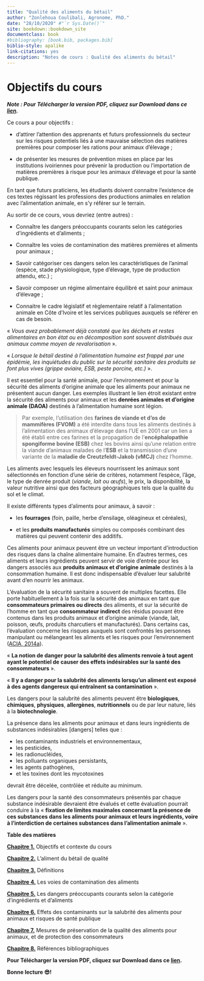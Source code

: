```yaml
--- 
title: "Qualité des aliments du bétail"
author: "Zonlehoua Coulibali, Agronome, PhD."
date: "28/10/2020" #"`r Sys.Date()`"
site: bookdown::bookdown_site
documentclass: book
#bibliography: [book.bib, packages.bib]
biblio-style: apalike
link-citations: yes
description: "Notes de cours : Qualité des aliments du bétail"
---
```


# Objectifs du cours

_**Note : Pour Télécharger la version PDF, cliquez sur Download dans ce [lien](https://github.com/rgoals/Qualite/blob/master/Qualite.pdf).**_

Ce cours a pour objectifs :

-	d’attirer l’attention des apprenants et futurs professionnels du secteur sur les risques potentiels liés à une mauvaise sélection des matières premières pour composer les rations pour animaux d’élevage ; 

-	de présenter les mesures de prévention mises en place par les institutions ivoiriennes pour prévenir la production ou l’importation de matières premières à risque pour les animaux d’élevage et pour la santé publique. 

En tant que futurs praticiens, les étudiants doivent connaitre l’existence de ces textes régissant les professions des productions animales en relation avec l’alimentation animale, en s’y référer sur le terrain.

Au sortir de ce cours, vous devriez (entre autres) :

- Connaître les dangers préoccupants courants selon les catégories d’ingrédients et d’aliments ;

- Connaître les voies de contamination des matières premières et aliments pour animaux ;

- Savoir catégoriser ces dangers selon les caractéristiques de l’animal (espèce, stade physiologique, type d’élevage, type de production attendu, etc.) ;

- Savoir composer un régime alimentaire équilibré et saint pour animaux d’élevage ;

- Connaitre le cadre législatif et règlementaire relatif à l’alimentation animale en Côte d’Ivoire et les services publiques auxquels se référer en cas de besoin.

« _Vous avez probablement déjà constaté que les déchets et restes alimentaires en bon état ou en décomposition sont souvent distribués aux animaux comme moyen de revalorisation_ ».

« _Lorsque le bétail destiné à l'alimentation humaine est frappé par une épidémie, les inquiétudes du public sur la sécurité sanitaire des produits se font plus vives (grippe aviaire, ESB, peste porcine, etc.)_ ».

Il est essentiel pour la santé animale, pour l’environnement et pour la sécurité des aliments d’origine animale que les aliments pour animaux ne présentent aucun danger. Les exemples illustrant le lien étroit existant entre la sécurité des aliments pour animaux et les **denrées animales et d'origine animale (DAOA)** destinés à l'alimentation humaine sont légion.

>  Par exemple, l’utilisation  des **farines de viande et d’os de mammifères (FVOM)** a été interdite dans tous les aliments destinés à l’alimentation des animaux d’élevage dans l'UE en 2001 car un lien a été établi entre ces farines et la propagation de l’**encéphalopathie spongiforme bovine (ESB)** chez les bovins ainsi qu'une relation entre la viande d'animaux malades de l’**ESB** et la transmission d'une variante de la **maladie de Creutzfeldt-Jakob (vMCJ)** chez l’homme.

Les aliments avec lesquels les éleveurs nourrissent les animaux sont sélectionnés en fonction d'une série de critères, notamment l’espèce, l’âge, le type de denrée produit (_viande, lait ou œufs_), le prix, la disponibilité, la valeur nutritive ainsi que des facteurs géographiques tels que la qualité du sol et le climat. 

Il existe différents types d'aliments pour animaux, à savoir :

-	les **fourrages** (foin, paille, herbe d'ensilage, oléagineux et céréales),

-	et les **produits manufacturés** simples ou composés combinant des matières qui peuvent contenir des additifs.

Ces aliments pour animaux peuvent être un vecteur important d’introduction des risques dans la chaîne alimentaire humaine. En d’autres termes, ces aliments et leurs ingrédients peuvent servir de voie d'entrée pour les dangers associés aux **produits animaux et d’origine animale** destinés à la consommation humaine. Il est donc indispensable d’évaluer leur salubrité avant d’en nourrir les animaux. 

L’évaluation de la sécurité sanitaire a souvent de multiples facettes. Elle porte habituellement à la fois sur la sécurité des animaux en tant que **consommateurs primaires ou directs** des aliments, et sur la sécurité de l’homme en tant que **consommateur indirect** des résidus pouvant être contenus dans les produits animaux et d’origine animale (viande, lait, poisson, œufs, produits charcutiers et manufacturés). Dans certains cas, l’évaluation concerne les risques auxquels sont confrontés les personnes manipulant ou mélangeant les aliments et les risques pour l’environnement ([ACIA, 2014a](https://www.inspection.gc.ca/sante-des-animaux/aliments-du-betail/consultations/identification-des-dangers-des-aliments-du-betail/fra/1399399411768/1399399412471#a31)).

« **La notion de danger pour la salubrité des aliments renvoie à tout agent ayant le potentiel de causer des effets indésirables sur la santé des consommateurs** ». 

« **Il y a danger pour la salubrité des aliments lorsqu'un aliment est exposé à des agents dangereux qui entraînent sa contamination** ».

Les dangers pour la salubrité des aliments peuvent être **biologiques**, **chimiques**, **physiques**, **allergènes**, **nutritionnels** ou de par leur nature, liés à la **biotechnologie**.

La présence dans les aliments pour animaux et dans leurs ingrédients de substances indésirables [dangers] telles que :

-	les contaminants industriels et environnementaux, 
-	les pesticides, 
-	les radionucléides, 
-	les polluants organiques persistants, 
-	les agents pathogènes, 
-	et les toxines dont les mycotoxines 

devrait être décelée, contrôlée et réduite au minimum. 

Les dangers pour la santé des consommateurs présentés par chaque substance indésirable devraient être évalués et cette évaluation pourrait conduire à la « **fixation de limites maximales concernant la présence de ces substances dans les aliments pour animaux et leurs ingrédients, voire à l'interdiction de certaines substances dans l'alimentation animale** ».

**Table des matières**

[**Chapitre 1.**](https://rgoals.github.io/Qualite/index.html) Objectifs et contexte du cours

[**Chapitre 2.**](https://rgoals.github.io/Qualite.html) L'aliment du bétail de qualité

[**Chapitre 3.**](https://rgoals.github.io/Qualite/definitions.html) Définitions

[**Chapitre 4.**](https://rgoals.github.io/Qualite/voies.html) Les voies de contamination des aliments

[**Chapitre 5.**](https://rgoals.github.io/Qualite/dangers.html) Les dangers préoccupants courants selon la catégorie d'ingrédients et d'aliments

[**Chapitre 6.**](https://rgoals.github.io/Qualite/effets.html) Effets des contaminants sur la salubrité des aliments pour animaux et risques de santé publique

[**Chapitre 7.**](https://rgoals.github.io/Qualite/mesures.html) Mesures de préservation de la qualité des aliments pour animaux, et de protection des consommateurs

[**Chapitre 8.**](https://rgoals.github.io/Qualite/references.html) Références bibliographiques

**Pour Télécharger la version PDF, cliquez sur Download dans ce [lien](https://github.com/rgoals/Qualite/blob/master/Qualite.pdf).**

**Bonne lecture 😎!**